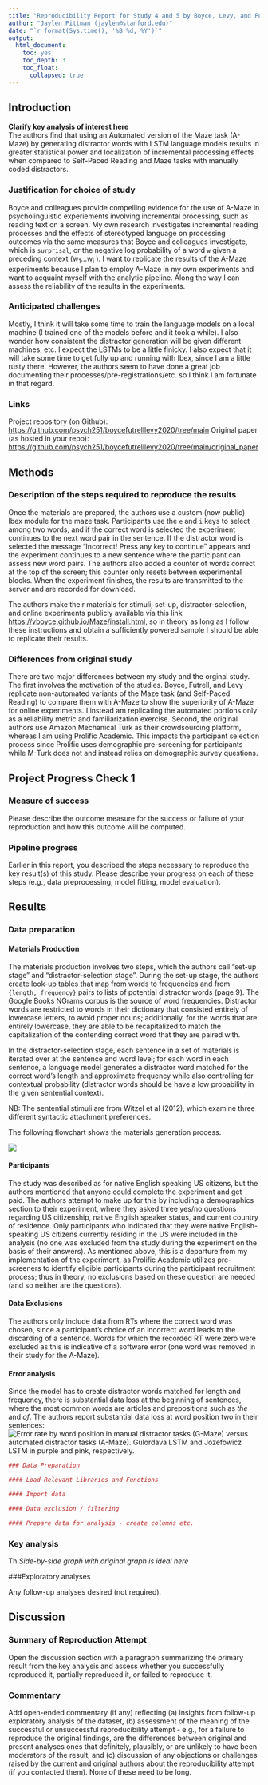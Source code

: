 ```yaml
---
title: "Reproducibility Report for Study 4 and 5 by Boyce, Levy, and Futrell (2019, Journal of Memory and Language)"
author: "Jaylen Pittman (jaylen@stanford.edu)"
date: "`r format(Sys.time(), '%B %d, %Y')`"
output:
  html_document:
    toc: yes
    toc_depth: 3
    toc_float: 
      collapsed: true
---
```


<!-- Reproducibility reports should all use this template to standardize reporting across projects. These reports will be public supplementary materials that accompany the summary report(s) of the aggregate results. -->

## Introduction

**Clarify key analysis of interest here**  
The authors find that using an Automated version of the Maze task (A-Maze) by generating distractor words with LSTM language models results in greater statistical power and localization of incremental processing effects when compared to Self-Paced Reading and Maze tasks with manually coded distractors.

### Justification for choice of study

Boyce and colleagues provide compelling evidence for the use of A-Maze in psycholinguistic experiements involving incremental processing, such as reading text on a screen. My own research investigates incremental reading processes and the effects of stereotyped language on processing outcomes via the same measures that Boyce and colleagues investigate, which is `surprisal`, or the negative log probability of a word `w` given a preceding context  (w<sub>1</sub>...w<sub>i</sub> ). I want to replicate the results of the A-Maze experiments because I plan to employ A-Maze in my own experiments and want to acquaint myself with the analytic pipeline. Along the way I can assess the reliability of the results in the experiments. 

### Anticipated challenges

Mostly, I think it will take some time to train the language models on a local machine (I trained one of the models before and it took a while). I also wonder how consistent the distractor generation will be given different machines, etc. I expect the LSTMs to be a little finicky. I also expect that it will take some time to get fully up and running with Ibex, since I am a little rusty there. However, the authors seem to have done a great job documenting their processes/pre-registrations/etc. so I think I am fortunate in that regard.

### Links

Project repository (on Github): <https://github.com/psych251/boycefutrelllevy2020/tree/main>
Original paper (as hosted in your repo): 
<https://github.com/psych251/boycefutrelllevy2020/tree/main/original_paper>

## Methods

### Description of the steps required to reproduce the results

Once the materials are prepared, the authors use a custom (now public) Ibex module for the maze task. Participants use the `e` and `i` keys to select among two words, and if the correct word is selected the experiment continues to the next word pair in the sentence. If the distractor word is selected the message “Incorrect! Press any key to continue” appears and the experiment continues to a new sentence where the participant can assess new word pairs. The authors also added a counter of words correct at the top of the screen; this counter only resets between experimental blocks. When the experiment finishes, the results are transmitted to the server and are recorded for download.

The authors make their materials for stimuli, set-up, distractor-selection, and online experiments publicly available via this link <https://vboyce.github.io/Maze/install.html>, so in theory as long as I follow these instructions and obtain a sufficiently powered sample I should be able to replicate their results.

### Differences from original study

There are two major differences between my study and the orginal study. The first involves the motivation of the studies. Boyce, Futrell, and Levy replicate non-automated variants of the Maze task (and Self-Paced Reading) to compare them with A-Maze to show the superiority of A-Maze for online experiments. I instead am replicating the automated portions only as a reliability metric and familiarization exercise. Second, the original authors use Amazon Mechanical Turk as their crowdsourcing platform, whereas I am using Prolific Academic. This impacts the participant selection process since Prolific uses demographic pre-screening for participants while M-Turk does not and instead relies on demographic survey questions.

## Project Progress Check 1

### Measure of success

Please describe the outcome measure for the success or failure of your reproduction and how this outcome will be computed.


### Pipeline progress

Earlier in this report, you described the steps necessary to reproduce the key result(s) of this study. Please describe your progress on each of these steps (e.g., data preprocessing, model fitting, model evaluation).


## Results

### Data preparation

#### Materials Production
The materials production involves two steps, which the authors call "set-up stage" and "distractor-selection stage". During the set-up stage, the authors create look-up tables that map from words to frequencies and from `{length, frequency}` pairs to lists of potential distractor words (page 9). The Google Books NGrams corpus is the source of word frequencies. Distractor words are restricted to words in their dictionary that consisted entirely of lowercase letters, to avoid proper nouns; additionally, for the words that are entirely lowercase, they are able to be recapitalized to match the capitalization of the contending correct word that they are paired with.

In the distractor-selection stage, each sentence in a set of materials is iterated over at the sentence and word level; for each word in each sentence, a language model generates a distractor word matched for the correct word's length and approximate frequency while also controlling for contextual probability (distractor words should be have a low probability in the given sentential context).  

NB: The sentential stimuli are from Witzel et al (2012), which examine three different syntactic attachment preferences. 

The following flowchart shows the materials generation process.

![](//Users/jaylen/Documents/psych251/boycefutrelllevy2020/figures/Figure2BoyceFutrellLevy.png)
	
#### Participants 
The study was described as for native English speaking US citizens, but the authors mentioned that anyone could complete the experiment and get paid. The authors attempt to make up for this by including a demographics section to their experiment, where they asked three yes/no questions regarding US citizenship, native English speaker status, and current country of residence. Only participants who indicated that they were native English-speaking US citizens currently residing in the US were included in the analysis (no one was excluded from the study during the experiment on the basis of their answers). As mentioned above, this is a departure from my implementation of the experiment, as Prolific Academic utilizes pre-screeners to identify eligible participants during the participant recruitment process; thus in theory, no exclusions based on these question are needed (and so neither are the questions). 

#### Data Exclusions
The authors only include data from RTs where the correct word was chosen, since a participant’s choice of an incorrect word leads to the discarding of a sentence. Words for which the recorded RT were zero were excluded as this is indicative of a software error (one word was removed in their study for the A-Maze).

#### Error analysis
Since the model has to create distractor words matched for length and frequency, there is substantial data loss at the beginning of sentences, where the most common words are articles and prepositions such as *the* and *of*. The authors report substantial data loss at word position two in their sentences: 
![Error rate by word position in manual distractor tasks (G-Maze) versus automated distractor tasks (A-Maze). Gulordava LSTM and Jozefowicz LSTM in purple and pink, respectively.](//Users/jaylen/Documents/psych251/boycefutrelllevy2020/figures/Figure5BoyceFutrellLevy.png)


	
```r
### Data Preparation

#### Load Relevant Libraries and Functions

#### Import data

#### Data exclusion / filtering

#### Prepare data for analysis - create columns etc.
```

### Key analysis

Th
*Side-by-side graph with original graph is ideal here*

###Exploratory analyses

Any follow-up analyses desired (not required).  

## Discussion

### Summary of Reproduction Attempt

Open the discussion section with a paragraph summarizing the primary result from the key analysis and assess whether you successfully reproduced it, partially reproduced it, or failed to reproduce it.  

### Commentary

Add open-ended commentary (if any) reflecting (a) insights from follow-up exploratory analysis of the dataset, (b) assessment of the meaning of the successful or unsuccessful reproducibility attempt - e.g., for a failure to reproduce the original findings, are the differences between original and present analyses ones that definitely, plausibly, or are unlikely to have been moderators of the result, and (c) discussion of any objections or challenges raised by the current and original authors about the reproducibility attempt (if you contacted them).  None of these need to be long.
